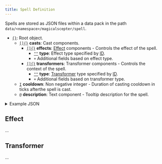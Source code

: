 ```yaml
---
title: Spell Definition
---
```


Spells are stored as JSON files within a data pack in the path `data/<namespace>/magicalscepter/spell`.

- [`{}`][object]: Root object.
    - [`[]`][array][`{}`][object] **casts**: Cast components.
        - [`[]`][array][`{}`][object] **effects**: [Effect](#effect) components - Controls the effect of the spell.
            - [`""`][string] **type**: Effect type specified by [ID][id].
            - `+` Additional fields based on effect type.
        - [`[]`][array][`{}`][object] **transformers**: Transformer components - Controls the context of the spell.
            - [`""`][string] **type**: [Transformer](#transformer) type specified by [ID][id].
            - `+` Additional fields based on transformer type.
    - [`I`][number] **cooldown**: Non negative integer - Duration of casting cooldown in ticks afterthe spell is cast.
    - [`@`][text] **description**: Text component - Tooltip description for the spell.

<details>
  <summary>Example JSON</summary>
  ```json
  {
    "casts": [
      {
        "effects": [
          {
            "type": "magicalscepter:play_sound",
            ...
          }
        ]
      },
      {
        "effects": [
          {
            "type": "magicalscepter:summon_entity",
            ...
          }
        ],
        "transformers": [
          {
            "type": "magicalscepter:move",
            ...
          }
        ]
      }
    ],
    "cooldown": 100,
    "description": {
      "translate": "spell.magicalscepter.dragon_fireball"
    }
  }
  ```
</details>

## <span id="effect">Effect</span>

...

## <span id="transformer">Transformer</span>

...

[string]: https://minecraft.wiki/w/JSON#String "JSON String"
[number]: https://minecraft.wiki/w/JSON#Number "JSON Number"
[object]: https://minecraft.wiki/w/JSON#Object "JSON Object"
[array]: https://minecraft.wiki/w/JSON#Array "JSON Array"
[boolean]: https://minecraft.wiki/w/JSON#Boolean "JSON Boolean"
[text]: https://minecraft.wiki/w/Text_component_format "Text Component"
[id]: https://minecraft.wiki/w/Resource_location "Identifier"

